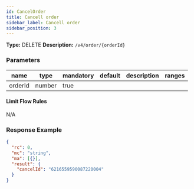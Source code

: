 ```yaml
---
id: CancelOrder
title: Cancell order
sidebar_label: Cancell order
sidebar_position: 3
---
```


**Type:** DELETE **Description:** `/v4/order/{orderId}`

### Parameters

| name    | type   | mandatory | default | description | ranges |
| ------- | ------ | --------- | ------- | ----------- | ------ |
| orderId | number | true      |         |             |        |

#### **Limit Flow Rules**

N/A

### Response Example

```json title="Response"
{
  "rc": 0,
  "mc": "string",
  "ma": [{}],
  "result": {
    "cancelId": "6216559590087220004"
  }
}
```

